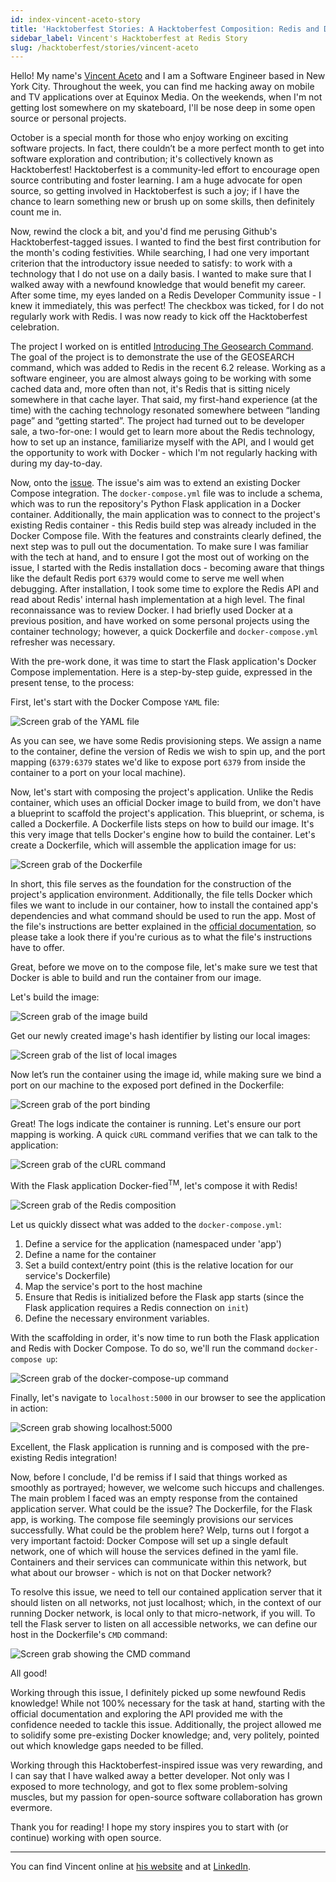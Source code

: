 ```yaml
---
id: index-vincent-aceto-story
title: 'Hacktoberfest Stories: A Hacktoberfest Composition: Redis and Docker'
sidebar_label: Vincent's Hacktoberfest at Redis Story
slug: /hacktoberfest/stories/vincent-aceto
---
```


Hello! My name's [Vincent Aceto](https://www.vincentaceto.com/) and I am a Software Engineer based in New York City. Throughout the week, you can find me hacking away on mobile and TV applications over at Equinox Media. On the weekends, when I'm not getting lost somewhere on my skateboard, I'll be nose deep in some open source or personal projects.

October is a special month for those who enjoy working on exciting software projects. In fact, there couldn’t be a more perfect month to get into software exploration and contribution; it's collectively known as Hacktoberfest! Hacktoberfest is a community-led effort to encourage open source contributing and foster learning. I am a huge advocate for open source, so getting involved in Hacktoberfest is such a joy; if I have the chance to learn something new or brush up on some skills, then definitely count me in.

Now, rewind the clock a bit, and you'd find me perusing Github's Hacktoberfest-tagged issues. I wanted to find the best first contribution for the month's coding festivities. While searching, I had one very important criterion that the introductory issue needed to satisfy: to work with a technology that I do not use on a daily basis. I wanted to make sure that I walked away with a newfound knowledge that would benefit my career. After some time, my eyes landed on a Redis Developer Community issue - I knew it immediately, this was perfect! The checkbox was ticked, for I do not regularly work with Redis. I was now ready to kick off the Hacktoberfest celebration.

The project I worked on is entitled [Introducing The Geosearch Command](https://github.com/redis-developer/introducing-the-geosearch-command). The goal of the project is to demonstrate the use of the GEOSEARCH command, which was added to Redis in the recent 6.2 release. Working as a software engineer, you are almost always going to be working with some cached data and, more often than not, it's Redis that is sitting nicely somewhere in that cache layer. That said, my first-hand experience (at the time) with the caching technology resonated somewhere between “landing page” and “getting started”. The project had turned out to be developer sale, a two-for-one: I would get to learn more about the Redis technology, how to set up an instance, familiarize myself with the API, and I would get the opportunity to work with Docker - which I'm not regularly hacking with during my day-to-day.

Now, onto the [issue](https://github.com/redis-developer/introducing-the-geosearch-command/issues/5). The issue's aim was to extend an existing Docker Compose integration. The `docker-compose.yml` file was to include a schema, which was to run the repository's Python Flask application in a Docker container. Additionally, the main application was to connect to the project's existing Redis container - this Redis build step was already included in the Docker Compose file. With the features and constraints clearly defined, the next step was to pull out the documentation. To make sure I was familiar with the tech at hand, and to ensure I got the most out of working on the issue, I started with the Redis installation docs - becoming aware that things like the default Redis port `6379` would come to serve me well when debugging. After installation, I took some time to explore the Redis API and read about Redis' internal hash implementation at a high level. The final reconnaissance was to review Docker. I had briefly used Docker at a previous position, and have worked on some personal projects using the container technology; however, a quick Dockerfile and `docker-compose.yml` refresher was necessary.

With the pre-work done, it was time to start the Flask application's Docker Compose implementation. Here is a step-by-step guide, expressed in the present tense, to the process:

First, let's start with the Docker Compose `YAML` file:

![Screen grab of the YAML file](images/1-docker-compose-yaml.png)

As you can see, we have some Redis provisioning steps. We assign a name to the container, define the version of Redis we wish to spin up, and the port mapping (`6379:6379` states we'd like to expose port `6379` from inside the container to a port on your local machine).

Now, let's start with composing the project's application. Unlike the Redis container, which uses an official Docker image to build from, we don't have a blueprint to scaffold the project's application. This blueprint, or schema, is called a Dockerfile. A Dockerfile lists steps on how to build our image. It's this very image that tells Docker's engine how to build the container. Let's create a Dockerfile, which will assemble the application image for us:

![Screen grab of the Dockerfile](images/2-dockerfile.png)

In short, this file serves as the foundation for the construction of the project's application environment. Additionally, the file tells Docker which files we want to include in our container, how to install the contained app's dependencies and what command should be used to run the app. Most of the file's instructions are better explained in the [official documentation](https://docs.docker.com/engine/reference/builder/), so please take a look there if you're curious as to what the file's instructions have to offer.

Great, before we move on to the compose file, let's make sure we test that Docker is able to build and run the container from our image.

Let's build the image:

![Screen grab of the image build](images/3-build-image.png)

Get our newly created image's hash identifier by listing our local images:

![Screen grab of the list of local images](images/4-list-local-images.png)

Now let’s run the container using the image id, while making sure we bind a port on our machine to the exposed port defined in the Dockerfile:

![Screen grab of the port binding](images/5-run-container-bind-port.png)

Great! The logs indicate the container is running. Let's ensure our port mapping is working. A quick `cURL` command verifies that we can talk to the application:

![Screen grab of the cURL command](images/6-curl.png)

With the Flask application Docker-fied<sup>TM</sup>, let's compose it with Redis!

![Screen grab of the Redis composition](images/7-compose-with-Redis.png)

Let us quickly dissect what was added to the `docker-compose.yml`:

1. Define a service for the application (namespaced under 'app')
2. Define a name for the container
3. Set a build context/entry point (this is the relative location for our service's Dockerfile)
4. Map the service's port to the host machine
5. Ensure that Redis is initialized before the Flask app starts (since the Flask application requires a Redis connection on `init`)
6. Define the necessary environment variables.

With the scaffolding in order, it's now time to run both the Flask application and Redis with Docker Compose. To do so, we'll run the command `docker-compose up`:

![Screen grab of the docker-compose-up command](images/8-docker-compose-up.png)

Finally, let's navigate to `localhost:5000` in our browser to see the application in action:

![Screen grab showing localhost:5000](images/9-localhost-5000.png)

Excellent, the Flask application is running and is composed with the pre-existing Redis integration!

Now, before I conclude, I'd be remiss if I said that things worked as smoothly as portrayed; however, we welcome such hiccups and challenges. The main problem I faced was an empty response from the contained application server. What could be the issue? The Dockerfile, for the Flask app, is working. The compose file seemingly provisions our services successfully. What could be the problem here? Welp, turns out I forgot a very important factoid: Docker Compose will set up a single default network, one of which will house the services defined in the yaml file. Containers and their services can communicate within this network, but what about our browser - which is not on that Docker network?

To resolve this issue, we need to tell our contained application server that it should listen on all networks, not just localhost; which, in the context of our running Docker network, is local only to that micro-network, if you will. To tell the Flask server to listen on all accessible networks, we can define our host in the Dockerfile's `CMD` command:

![Screen grab showing the CMD command](images/10-cmd.png)

All good!

Working through this issue, I definitely picked up some newfound Redis knowledge! While not 100% necessary for the task at hand, starting with the official documentation and exploring the API provided me with the confidence needed to tackle this issue. Additionally, the project allowed me to solidify some pre-existing Docker knowledge; and, very politely, pointed out which knowledge gaps needed to be filled.

Working through this Hacktoberfest-inspired issue was very rewarding, and I can say that I have walked away a better developer. Not only was I exposed to more technology, and got to flex some problem-solving muscles, but my passion for open-source software collaboration has grown evermore.

Thank you for reading! I hope my story inspires you to start with (or continue) working with open source.

---

You can find Vincent online at [his website](https://www.vincentaceto.com/) and at [LinkedIn](https://www.linkedin.com/in/vinaceto).
